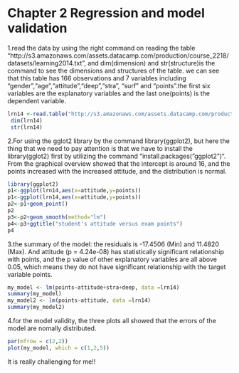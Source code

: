 # Chapter 2 Regression and model validation

1.read the data by using the right command on reading the table "http://s3.amazonaws.com/assets.datacamp.com/production/course_2218/datasets/learning2014.txt", and dim(dimension) and str(structure)is the command to see the dimensions and structures of the table. we can see that this table has 166 observations and 7 variables including "gender","age","attitude","deep","stra", "surf" and "points".the first six variables are the explanatory variables and the last one(points) is the dependent variable.

```r
lrn14 <-read.table("http://s3.amazonaws.com/assets.datacamp.com/production/course_2218/datasets/learning2014.txt ", sep = ",", header = TRUE)
 dim(lrn14)
 str(lrn14)
```

2.For using the gglot2 library by the command library(ggplot2), but here the thing that we need to pay attention is that we have to install the library(gglot2) first by utilizing the command "install.packages("ggplot2")". From the graphical overview showed that the intercept is around 16, and the points increased with the increased attitude, and the distribution is normal.

```r
library(ggplot2)
p1<-ggplot(lrn14,aes(x=attitude,y=points))
p1<-ggplot(lrn14,aes(x=attitude,y=points))
p2<-p1+geom_point()
p2
p3<-p2+geom_smooth(method="lm")
p4<-p3+ggtitle("student's attitude versus exam points")
p4
```

3.the summary of the model: the residuals is -17.4506 (Min) and 11.4820 (Max). And attitude (p = 4.24e-08) has statistically significant relationship with points, and the p value of other explanatory variables are all above 0.05, which means they do not have significant relationship with the target variable points.

```r
my_model <- lm(points~attitude+stra+deep, data =lrn14)
summary(my_model)
my_model2 <- lm(points~attitude, data =lrn14)
summary(my_model2)
```

4.for the model validity, the three plots all showed that the errors of the model are nomally distributed.

```r
par(mfrow = c(2,2))
plot(my_model, which = c(1,2,5))
```

It is really challenging for me!!
